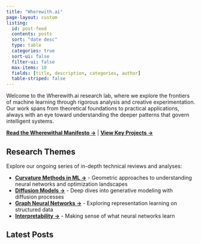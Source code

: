 ```yaml
---
title: "Wherewith.ai"
page-layout: custom
listing:
  id: post-feed
  contents: posts
  sort: "date desc"
  type: table
  categories: true
  sort-ui: false
  filter-ui: false
  max-items: 10
  fields: [title, description, categories, author]
  table-striped: false
---
```


:::{.hero-section}
Welcome to the Wherewith.ai research lab, where we explore the frontiers of machine learning through rigorous analysis and creative experimentation. Our work spans from theoretical foundations to practical applications, always with an eye toward understanding the deeper patterns that govern intelligent systems.

**[Read the Wherewithal Manifesto →](/manifesto)** | **[View Key Projects →](/projects)**

:::{.sketch-container}
<!-- Space for hand-drawn sketches - add your images here -->
:::
:::

:::{.series-navigation}
## Research Themes

Explore our ongoing series of in-depth technical reviews and analyses:

:::{.series-grid}
- **[Curvature Methods in ML →](/series/curvature)** - Geometric approaches to understanding neural networks and optimization landscapes
- **[Diffusion Models →](/series/diffusion)** - Deep dives into generative modeling with diffusion processes
- **[Graph Neural Networks →](/series/gnn)** - Exploring representation learning on structured data
- **[Interpretability →](/series/interpretability)** - Making sense of what neural networks learn
:::
:::

:::{.posts-section}
## Latest Posts

<div id="post-feed"></div>
:::